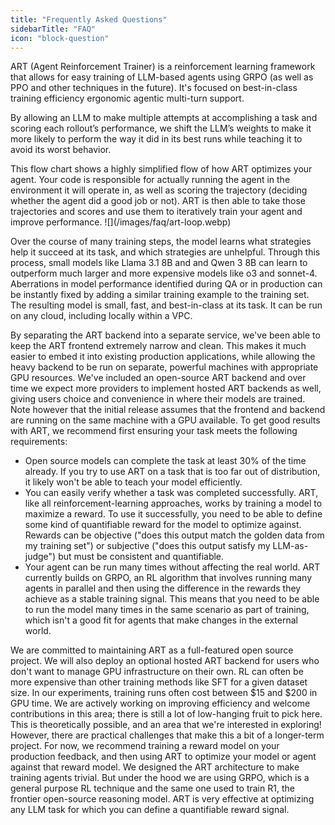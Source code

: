 ```yaml
---
title: "Frequently Asked Questions"
sidebarTitle: "FAQ"
icon: "block-question"
---
```


<Accordion title="What is ART?">
ART (Agent Reinforcement Trainer) is a reinforcement learning framework that
allows for easy training of LLM-based agents using GRPO (as well as PPO and
other techniques in the future). It's focused on best-in-class training
efficiency ergonomic agentic multi-turn support.

By allowing an LLM to make multiple attempts at accomplishing a task and scoring each rollout’s performance, we shift the LLM’s weights to make it more likely to perform the way it did in its best runs while teaching it to avoid its worst behavior.

</Accordion>

<Accordion title="How does ART work under the hood?">
  This flow chart shows a highly simplified flow of how ART optimizes your agent. Your code is responsible for actually running the agent in the environment it will operate in, as well as scoring the trajectory (deciding whether the agent did a good job or not). ART is then able to take those trajectories and scores and use them to iteratively train your agent and improve performance.

<Frame>![](/images/faq/art-loop.webp)</Frame>

Over the course of many training steps, the model learns what strategies help it succeed at its task, and which strategies are unhelpful. Through this process, small models like Llama 3.1 8B and and Qwen 3 8B can learn to outperform much larger and more expensive models like o3 and sonnet-4. Aberrations in model performance identified during QA or in production can be instantly fixed by adding a similar training example to the training set. The resulting model is small, fast, and best-in-class at its task. It can be run on any cloud, including locally within a VPC.

</Accordion>

<Accordion title="Why separate frontend from backend? Doesn't that increase complexity?">
  By separating the ART backend into a separate service, we've been able to keep
  the ART frontend extremely narrow and clean. This makes it much easier to
  embed it into existing production applications, while allowing the heavy
  backend to be run on separate, powerful machines with appropriate GPU
  resources. We've included an open-source ART backend and over time we expect
  more providers to implement hosted ART backends as well, giving users choice
  and convenience in where their models are trained. Note however that the
  initial release assumes that the frontend and backend are running on the same
  machine with a GPU available.
</Accordion>

<Accordion title="How do I know whether ART can help my agent improve performance?">
  To get good results with ART, we recommend first ensuring your task meets the following requirements:

- Open source models can complete the task at least 30% of the time already. If you try to use ART on a task that is too far out of distribution, it likely won't be able to teach your model efficiently.
- You can easily verify whether a task was completed successfully. ART, like all reinforcement-learning approaches, works by training a model to maximize a reward. To use it successfully, you need to be able to define some kind of quantifiable reward for the model to optimize against. Rewards can be objective ("does this output match the golden data from my training set") or subjective ("does this output satisfy my LLM-as-judge") but must be consistent and quantifiable.
- Your agent can be run many times without affecting the real world. ART currently builds on GRPO, an RL algorithm that involves running many agents in parallel and then using the difference in the rewards they achieve as a stable training signal. This means that you need to be able to run the model many times in the same scenario as part of training, which isn't a good fit for agents that make changes in the external world.

</Accordion>

<Accordion title="Which pieces of ART are open source?">
  We are committed to maintaining ART as a full-featured open source project. We
  will also deploy an optional hosted ART backend for users who don't want to
  manage GPU infrastructure on their own.
</Accordion>

<Accordion title="How expensive are ART training runs?">
  RL can often be more expensive than other training methods like SFT for a
  given dataset size. In our experiments, training runs often cost between $15
  and $200 in GPU time. We are actively working on improving efficiency and
  welcome contributions in this area; there is still a lot of low-hanging fruit
  to pick here.
</Accordion>

<Accordion title="Can I use ART to train on user feedback in production directly?">
  This is theoretically possible, and an area that we're interested in
  exploring! However, there are practical challenges that make this a bit of a
  longer-term project. For now, we recommend training a reward model on your
  production feedback, and then using ART to optimize your model or agent
  against that reward model.
</Accordion>

<Accordion title="Is ART just for agents? I'm interested in training a non-agentic model with RL.">
  We designed the ART architecture to make training agents trivial. But under
  the hood we are using GRPO, which is a general purpose RL technique and the
  same one used to train R1, the frontier open-source reasoning model. ART is
  very effective at optimizing any LLM task for which you can define a
  quantifiable reward signal.
</Accordion>
